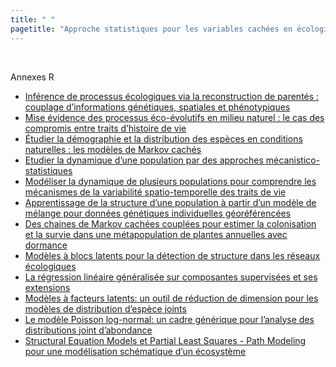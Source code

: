```yaml
---
title: " "
pagetitle: "Approche statistiques pour les variables cachées en écologie"
---
```


<br>

Annexes R

- [Inférence de processus écologiques via la reconstruction de parentés : couplage d’informations génétiques, spatiales et phénotypiques](klein.html)
- [Mise évidence des processus éco-évolutifs en milieu naturel : le cas des compromis entre traits d’histoire de vie](buoro.html)
- [Étudier la démographie et la distribution des espèces en conditions naturelles : les modèles de Markov cachés](gimenez.html)
- [Etudier la dynamique d’une population par des approches mécanistico-statistiques](bonnefon.html)
- [Modéliser la dynamique de plusieurs populations pour comprendre les mécanismes de la variabilité spatio-temporelle des traits de vie](rivot.html)
- [Apprentissage de la structure d'une population à partir d'un modèle de mélange pour données génétiques individuelles géoréférencées](guillot.html)
- [Des chaines de Markov cachées couplées pour estimer la colonisation et la survie dans une métapopulation de plantes annuelles avec dormance](cheptou.html)
- [Modèles à blocs latents pour la détection de structure dans les réseaux écologiques](aubert.html)
- [La régression linéaire généralisée sur composantes supervisées et ses extensions](mortier.html)
- [Modèles à facteurs latents: un outil de réduction de dimension pour les modèles de distribution d’espèce joints](bystrova.html)
- [Le modèle Poisson log-normal: un cadre générique pour l'analyse des distributions joint d'abondance](chiquet.html)
- [Structural Equation Models et Partial Least Squares - Path Modeling pour une modélisation schématique d'un écosystème](sancristobal.html)
